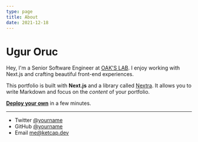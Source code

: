 ```yaml
---
type: page
title: About
date: 2021-12-18
---
```


# Ugur Oruc

Hey, I'm a Senior Software Engineer at [OAK'S LAB](www.oakslab.com). I enjoy working with Next.js and crafting beautiful front-end experiences.

This portfolio is built with **Next.js** and a library called [Nextra](https://nextra.vercel.app/). It allows you to write Markdown and focus on the _content_ of your portfolio.

[**Deploy your own**](https://vercel.com/new/git/external?repository-url=https://github.com/vercel-solutions/nextjs-portfolio-starter&project-name=portfolio&repository-name=portfolio) in a few minutes.

---

- Twitter [@yourname](https://twitter.com/uur_oruc)
- GitHub [@yourname](https://github.com/ketcap)
- Email me@ketcap.dev

